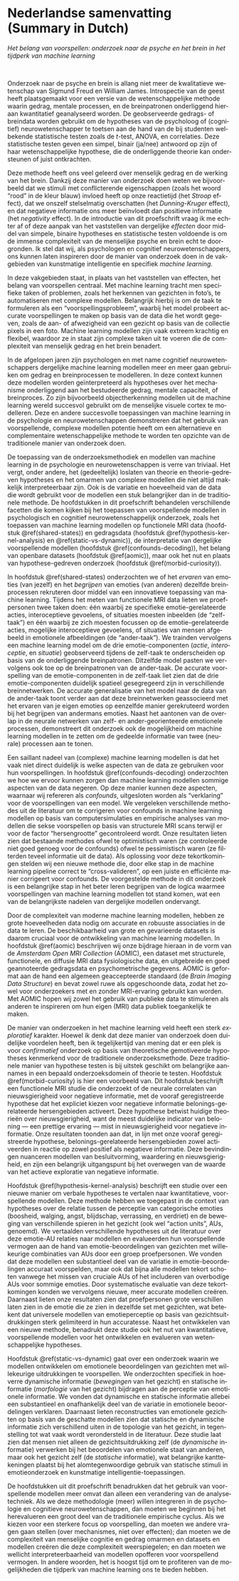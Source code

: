 # Nederlandse samenvatting (Summary in Dutch) {-}
\chaptermark{Summary in Dutch}

::: {lang=nl}

_Het belang van voorspellen: onderzoek naar de psyche en het brein in het tijdperk van machine learning_

\bigskip
<br>

Onderzoek naar de psyche en brein is allang niet meer de kwalitatieve wetenschap van Sigmund Freud en William James. Introspectie van de geest heeft plaatsgemaakt voor een versie van de wetenschappelijke methode waarin gedrag, mentale processen, en de breinpatronen onderliggend hieraan kwantitatief geanalyseerd worden. De geobserveerde gedrags- of breindata worden gebruikt om de hypotheses van de psycholoog of (cognitief) neurowetenschapper te toetsen aan de hand van de bij studenten welbekende statistische testen zoals de *t*-test, ANOVA, en correlaties. Deze statistische testen geven een simpel, binair (ja/nee) antwoord op zijn of haar wetenschappelijke hypothese, die de onderliggende theorie kan ondersteunen of juist ontkrachten.

Deze methode heeft ons veel geleerd over menselijk gedrag en de werking van het brein. Dankzij deze manier van onderzoek doen weten we bijvoorbeeld dat we stimuli met conflicterende eigenschappen (zoals het woord “rood” in de kleur blauw) invloed heeft op onze reactietijd (het *Stroop* effect), dat we onszelf stelselmatig overschatten (het *Dunning-Kruger* effect), en dat negatieve informatie ons meer beïnvloedt dan positieve informatie (het *negativity* effect). In de introductie van dit proefschrift vraag ik me echter af of deze aanpak van het vaststellen van dergelijke *effecten* door middel van simpele, binaire hypotheses en statistische testen voldoende is om de immense complexiteit van de menselijke psyche en brein echt te doorgronden. Ik stel dat wij, als psychologen en cognitief neurowetenschappers, ons kunnen laten inspireren door de manier van onderzoek doen in de vakgebieden van kunstmatige intelligentie en specifiek *machine learning*.

In deze vakgebieden staat, in plaats van het vaststellen van effecten, het belang van voorspellen centraal. Met machine learning tracht men specifieke taken of problemen, zoals het herkennen van gezichten in foto’s, te automatiseren met complexe modellen. Belangrijk hierbij is om de taak te formuleren als een “voorspellingsprobleem”, waarbij het model probeert accurate voorspellingen te maken op basis van de data die het wordt gegeven, zoals de aan- of afwezigheid van een gezicht op basis van de collectie pixels in een foto. Machine learning modellen zijn vaak extreem krachtig en flexibel, waardoor ze in staat zijn complexe taken uit te voeren die de complexiteit van menselijk gedrag en het brein benadert.

In de afgelopen jaren zijn psychologen en met name cognitief neurowetenschappers dergelijke machine learning modellen meer en meer gaan gebruiken om gedrag en breinprocessen te modelleren. In deze context kunnen deze modellen worden geïnterpreteerd als hypotheses over het mechanisme onderliggend aan het bestudeerde gedrag, mentale capaciteit, of breinproces. Zo zijn bijvoorbeeld objectherkenning modellen uit de machine learning wereld succesvol gebruikt om de menselijke visuele cortex te modelleren. Deze en andere succesvolle toepassingen van machine learning in de psychologie en neurowetenschappen demonstreren dat het gebruik van voorspellende, complexe modellen potentie heeft om een alternatieve en complementaire wetenschappelijke methode te worden ten opzichte van de traditionele manier van onderzoek doen.

De toepassing van de onderzoeksmethodiek en modellen van machine learning in de psychologie en neurowetenschappen is verre van triviaal. Het vergt, onder andere, het (gedeeltelijk) loslaten van theorie en theorie-gedreven hypotheses en het omarmen van complexe modellen die niet altijd makkelijk interpreteerbaar zijn. Ook is de variatie en hoeveelheid van de data die wordt gebruikt voor de modellen een stuk belangrijker dan in de traditionele methode. De hoofdstukken in dit proefschrift behandelen verschillende facetten die komen kijken bij het toepassen van voorspellende modellen in psychologisch en cognitief neurowetenschappelijk onderzoek, zoals het toepassen van machine learning modellen op functionele MRI data (hoofdstuk \@ref(shared-states)) en gedragsdata (hoofdstuk \@ref(hypothesis-kernel-analysis) en \@ref(static-vs-dynamic)), de interpretatie van dergelijke voorspellende modellen (hoofdstuk \@ref(confounds-decoding)), het belang van openbare datasets (hoofdstuk \@ref(aomic)), maar ook het nut en plaats van hypothese-gedreven onderzoek (hoofdstuk \@ref(morbid-curiosity)).

In hoofdstuk \@ref(shared-states) onderzochten we of het *ervaren* van emoties (van jezelf) en het *begrijpen* van emoties (van anderen) dezelfde breinprocessen rekruteren door middel van een innovatieve toepassing van machine learning. Tijdens het meten van functionele MRI data lieten we proefpersonen twee taken doen: één waarbij ze specifieke emotie-gerelateerde acties, interoceptieve gevoelens, of situaties moesten inbeelden (de “zelf-taak”) en één waarbij ze zich moesten focussen op de emotie-gerelateerde acties, mogelijke interoceptieve gevoelens, of situaties van mensen afgebeeld in emotionele afbeeldingen (de “ander-taak”). We trainden vervolgens een machine learning model om de drie emotie-componenten (*actie*, *interoceptie*, en *situatie*) geobserveerd tijdens de zelf-taak te onderscheiden op basis van de onderliggende breinpatronen. Ditzelfde model pasten we vervolgens ook toe op de breinpatronen van de ander-taak. De accurate voorspelling van de emotie-componenten in de zelf-taak liet zien dat de drie emotie-componenten duidelijk spatieel gesegregeerd zijn in verschillende breinnetwerken. De accurate generalisatie van het model naar de data van de ander-taak toont verder aan dat deze breinnetwerken geassocieerd met het ervaren van je eigen emoties op eenzelfde manier gerekruteerd worden bij het begrijpen van andermans emoties. Naast het aantonen van de overlap in de neurale netwerken van zelf- en ander-georienteerde emotionele processen, demonstreert dit onderzoek ook de mogelijkheid om machine learning modellen in te zetten om de gedeelde informatie van twee (neurale) processen aan te tonen.

Een saillant nadeel van (complexe) machine learning modellen is dat het vaak niet direct duidelijk is welke aspecten van de data ze gebruiken voor hun voorspellingen. In hoofdstuk \@ref(confounds-decoding) onderzochten we hoe we ervoor kunnen zorgen dan machine learning modellen sommige aspecten van de data negeren. Op deze manier kunnen deze aspecten, waarnaar wij refereren als *confounds*, uitgesloten worden als “verklaring” voor de voorspellingen van een model. We vergeleken verschillende methodes uit de literatuur om te corrigeren voor confounds in machine learning modellen op basis van computersimulaties en empirische analyses van modellen die sekse voorspellen op basis van structurele MRI scans terwijl er voor de factor “hersengrootte” gecontroleerd wordt. Onze resultaten lieten zien dat bestaande methodes ofwel te optimistisch waren (ze controleerde niet goed genoeg voor de confounds) ofwel te pessimistisch waren (ze filterden teveel informatie uit de data). Als oplossing voor deze tekortkomingen stelden wij een nieuwe methode die, door elke stap in de machine learning pipeline correct te “cross-valideren”, op een juiste en efficiënte manier corrigeert voor confounds. De voorgestelde methode in dit onderzoek is een belangrijke stap in het beter leren begrijpen van de logica waarmee voorspellingen van machine learning modellen tot stand komen, wat een van de belangrijkste nadelen van dergelijke modellen ondervangt.

Door de complexiteit van moderne machine learning modellen, hebben ze grote hoeveelheden data nodig om accurate en robuuste associaties in de data te leren. De beschikbaarheid van grote en gevarieerde datasets is daarom cruciaal voor de ontwikkeling van machine learning modellen. In hoofdstuk \@ref(aomic) beschrijven wij onze bijdrage hieraan in de vorm van de *Amsterdam Open MRI Collection* (AOMIC), een dataset met structurele, functionele, en diffusie MRI data fysiologische data, en uitgebreide en goed geannoteerde gedragsdata en psychometrische gegevens. AOMIC is geformat aan de hand een algemeen geaccepteerde standaard (de *Brain Imaging Data Structure*) en bevat zowel ruwe als opgeschoonde data, zodat het zowel voor onderzoekers met en zonder MRI-ervaring gebruikt kan worden. Met AOMIC hopen wij zowel het gebruik van publieke data te stimuleren als anderen te inspireren om hun eigen (MRI) data publiek toegankelijk te maken.

De manier van onderzoeken in het machine learning veld heeft een sterk *exploratief* karakter. Hoewel ik denk dat deze manier van onderzoek doen duidelijke voordelen heeft, ben ik tegelijkertijd van mening dat er een plek is voor *confirmatief* onderzoek op basis van theoretische gemotiveerde hypotheses kenmerkend voor de traditionele onderzoeksmethode. Deze traditionele manier van hypothese testen is bij uitstek geschikt om belangrijke aannames in een bepaald onderzoeksdomein of theorie te testen. Hoofdstuk \@ref(morbid-curiosity) is hier een voorbeeld van. Dit hoofdstuk beschrijft een functionele MRI studie die onderzoekt of de neurale correlaten van nieuwsgierigheid voor negatieve informatie, met de vooraf geregistreerde hypothese dat het expliciet kiezen voor negatieve informatie belonings-gerelateerde hersengebieden activeert. Deze hypothese betwist huidige theorieën over nieuwsgierigheid, want de meest duidelijke indicator van beloning &mdash; een prettige ervaring &mdash; mist in nieuwsgierigheid voor negatieve informatie. Onze resultaten toonden aan dat, in lijn met onze vooraf geregistreerde hypothese, belonings-gerelateerde hersengebieden zowel activeerden in reactie op zowel positief als negatieve informatie. Deze bevindingen nuanceren modellen van besluitvorming, waardering en nieuwsgierigheid, en zijn een belangrijk uitgangspunt bij het overwegen van de waarde van het actieve exploratie van negatieve informatie.

Hoofdstuk \@ref(hypothesis-kernel-analysis) beschrijft een studie over een nieuwe manier om verbale hypotheses te vertalen naar kwantitatieve, voorspellende modellen. Deze methode hebben we toegepast in de context van hypotheses over de relatie tussen de perceptie van categorische emoties (boosheid, walging, angst, blijdschap, verrassing, en verdriet) en de beweging van verschillende spieren in het gezicht (ook wel “action units”, AUs, genoemd). We vertaalden verschillende hypotheses uit de literatuur over deze emotie-AU relaties naar modellen en evalueerden hun voorspellende vermogen aan de hand van emotie-beoordelingen van gezichten met willekeurige combinaties van AUs door een groep proefpersonen. We vonden dat deze modellen een substantieel deel van de variatie in emotie-beoordelingen accuraat voorspelden, maar ook dat bijna alle modellen tekort schoten vanwege het missen van cruciale AUs of het includeren van overbodige AUs voor sommige emoties. Door systematische evaluatie van deze tekortkomingen konden we vervolgens nieuwe, meer accurate modellen creëren. Daarnaast lieten onze resultaten zien dat proefpersonen grote verschillen laten zien in de emotie die ze zien in dezelfde set met gezichten, wat betekent dat universele modellen van emotieperceptie op basis van gezichtsuitdrukkingen sterk gelimiteerd in hun accuratesse. Naast het ontwikkelen van een nieuwe methode, benadrukt deze studie ook het nut van kwantitatieve, voorspellende modellen voor het ontwikkelen en evalueren van wetenschappelijke hypotheses.

Hoofdstuk \@ref(static-vs-dynamic) gaat over een onderzoek waarin we modellen ontwikkelen om emotionele beoordelingen van gezichten met willekeurige uitdrukkingen te voorspellen. We onderzochten specifiek in hoeverre dynamische informatie (*bewegingen* van het gezicht) en statische informatie (*morfologie* van het gezicht) bijdragen aan de perceptie van emotionele informatie. We vonden dat dynamische en statische informatie allebei een substantieel en onafhankelijk deel van de variatie in emotionele beoordelingen verklaren. Daarnaast lieten reconstructies van emotionele gezichten op basis van de geschatte modellen zien dat statische en dynamische informatie zich verschillend uiten in de topologie van het gezicht, in tegenstelling tot wat vaak wordt verondersteld in de literatuur. Deze studie laat zien dat mensen niet alleen de gezichtsuitdrukking zelf (de *dynamische* informatie) verwerken bij het beoordelen van emotionele staat van anderen, maar ook het gezicht zelf (de *statische* informatie), wat belangrijke kanttekeningen plaatst bij het alomtegenwoordige gebruik van statische stimuli in emotieonderzoek en kunstmatige intelligentie-toepassingen.

De hoofdstukken uit dit proefschrift benadrukken dat het gebruik van voorspellende modellen meer omvat dan alleen een verandering van de analysetechniek. Als we deze methodologie (meer) willen integreren in de psychologie en cognitieve neurowetenschappen, dan moeten we beginnen bij het herevalueren een groot deel van de traditionele empirische cyclus. Als we kiezen voor een sterkere focus op voorspelling, dan moeten we andere vragen gaan stellen (over mechanismes, niet over effecten); dan moeten we de complexiteit van menselijke cognitie en gedrag omarmen en datasets en modellen creëren die deze complexiteit weerspiegelen; en dan moeten we wellicht interpreteerbaarheid van modellen opofferen voor voorspellend vermogen. In andere woorden, het is hoogst tijd om te profiteren van de mogelijkheden die tijdperk van machine learning ons te bieden hebben.

:::
